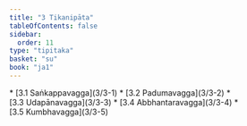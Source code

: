 ```yaml
---
title: "3 Tikanipāta"
tableOfContents: false
sidebar:
  order: 11
type: "tipitaka"
basket: "su"
book: "ja1"
---
```



<DynamicBreadcrumb />



<TableOfContents book="ja1" section="3">
* [3.1 Saṅkappavagga](3/3-1)
* [3.2 Padumavagga](3/3-2)
* [3.3 Udapānavagga](3/3-3)
* [3.4 Abbhantaravagga](3/3-4)
* [3.5 Kumbhavagga](3/3-5)
</TableOfContents>